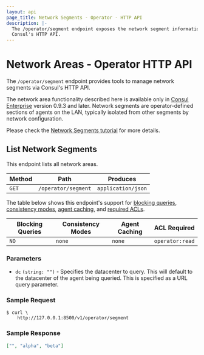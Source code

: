 ```yaml
---
layout: api
page_title: Network Segments - Operator - HTTP API
description: |-
  The /operator/segment endpoint exposes the network segment information via
  Consul's HTTP API.
---
```


# Network Areas - Operator HTTP API

<EnterpriseAlert />

The `/operator/segment` endpoint provides tools to manage network segments via
Consul's HTTP API.

The network area functionality described here is available only in
[Consul Enterprise](https://www.hashicorp.com/products/consul/) version 0.9.3 and
later. Network segments are operator-defined sections of agents on the LAN, typically
isolated from other segments by network configuration.

Please check the [Network Segments tutorial](https://learn.hashicorp.com/tutorials/consul/network-partition-datacenters) for more details.

## List Network Segments

This endpoint lists all network areas.

| Method | Path                | Produces           |
| ------ | ------------------- | ------------------ |
| `GET`  | `/operator/segment` | `application/json` |

The table below shows this endpoint's support for
[blocking queries](/api/features/blocking),
[consistency modes](/api/features/consistency),
[agent caching](/api/features/caching), and
[required ACLs](/api#authentication).

| Blocking Queries | Consistency Modes | Agent Caching | ACL Required    |
| ---------------- | ----------------- | ------------- | --------------- |
| `NO`             | `none`            | `none`        | `operator:read` |

### Parameters

- `dc` `(string: "")` - Specifies the datacenter to query. This will default to
  the datacenter of the agent being queried. This is specified as a URL query
  parameter.

### Sample Request

```shell-session
$ curl \
    http://127.0.0.1:8500/v1/operator/segment
```

### Sample Response

```json
["", "alpha", "beta"]
```
